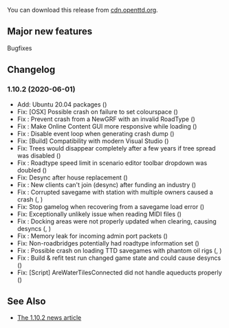 {{en/-}}
{{en/Development/OTTDVersions}}

{{en/Archive/OpenTTD/Release|prev=OpenTTD 1.10.1|next=OpenTTD 1.10.3|date=2020-06-01}}

You can download this release from [https://cdn.openttd.org/openttd-releases/1.10.2/ cdn.openttd.org].

==Major new features==
Bugfixes

==Changelog==
=== 1.10.2 (2020-06-01) ===
* Add: Ubuntu 20.04 packages ({{en/Development/Design Drafts/GHIssue|8127}})
* Fix: [OSX] Possible crash on failure to set colourspace ({{en/Development/Design Drafts/GHIssue|8181}})
* Fix {{en/Development/Design Drafts/GHIssue|8166}}: Prevent crash from a NewGRF with an invalid RoadType ({{en/Development/Design Drafts/GHIssue|8180}})
* Fix {{en/Development/Design Drafts/GHIssue|8024}}: Make Online Content GUI more responsive while loading ({{en/Development/Design Drafts/GHIssue|8179}})
* Fix {{en/Development/Design Drafts/GHIssue|7970}}: Disable event loop when generating crash dump ({{en/Development/Design Drafts/GHIssue|8176}})
* Fix: [Build] Compatibility with modern Visual Studio ({{en/Development/Design Drafts/GHIssue|8170}})
* Fix: Trees would disappear completely after a few years if tree spread was disabled ({{en/Development/Design Drafts/GHIssue|8160}})
* Fix {{en/Development/Design Drafts/GHIssue|8155}}: Roadtype speed limit in scenario editor toolbar dropdown was doubled ({{en/Development/Design Drafts/GHIssue|8156}})
* Fix: Desync after house replacement ({{en/Development/Design Drafts/GHIssue|8151}})
* Fix {{en/Development/Design Drafts/GHIssue|8137}}: New clients can't join (desync) after funding an industry ({{en/Development/Design Drafts/GHIssue|8140}})
* Fix {{en/Development/Design Drafts/GHIssue|8132}}: Corrupted savegame with station with multiple owners caused a crash ({{en/Development/Design Drafts/GHIssue|8134}}, {{en/Development/Design Drafts/GHIssue|8142}})
* Fix: Stop gamelog when recovering from a savegame load error ({{en/Development/Design Drafts/GHIssue|8133}})
* Fix: Exceptionally unlikely issue when reading MIDI files ({{en/Development/Design Drafts/GHIssue|8125}})
* Fix {{en/Development/Design Drafts/GHIssue|8119}}: Docking areas were not properly updated when clearing, causing desyncs ({{en/Development/Design Drafts/GHIssue|8124}}, {{en/Development/Design Drafts/GHIssue|8130}})
* Fix {{en/Development/Design Drafts/GHIssue|8117}}: Memory leak for incoming admin port packets ({{en/Development/Design Drafts/GHIssue|8122}})
* Fix: Non-roadbridges potentially had roadtype information set ({{en/Development/Design Drafts/GHIssue|8111}})
* Fix {{en/Development/Design Drafts/GHIssue|8108}}: Possible crash on loading TTD savegames with phantom oil rigs ({{en/Development/Design Drafts/GHIssue|8109}}, {{en/Development/Design Drafts/GHIssue|8110}})
* Fix {{en/Development/Design Drafts/GHIssue|8093}}: Build & refit test run changed game state and could cause desyncs ({{en/Development/Design Drafts/GHIssue|8103}})
* Fix: [Script] AreWaterTilesConnected did not handle aqueducts properly ({{en/Development/Design Drafts/GHIssue|8074}})

==See Also==
* [https://www.openttd.org/news/2020/06/01/openttd-1-10-2.html The 1.10.2 news article]
